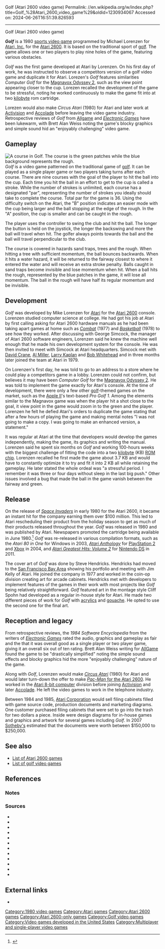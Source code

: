 Golf (Atari 2600 video game)
Permalink: //en.wikipedia.org/w/index.php?title=Golf_%28Atari_2600_video_game%29&oldid=1230934067
Accessed on: 2024-06-26T16:51:39.826593



------
Golf (Atari 2600 video game)
{{short description|1980 video game}}
{{infobox video game
|title = Golf
|image = Golf Atari 2600 video game cover.jpg
|caption = Cover art by Steve Hendricks
|developer = [[Atari, Inc.]]
|publisher = Atari, Inc.
|designer = 
|programmer = Michael Lorenzen
|released = 1980
|genre = [[Sports video game|Sports]]
|modes = 1-2 players alternating turns
|platforms = [[Atari 2600]]
|alt = 
}}

'''''Golf''''' is a 1980 [[sports video game]] programmed by Michael Lorenzen for [[Atari, Inc.]] for the [[Atari 2600]].{{efn|The system became known as the Atari 2600 only after the release of the [[Atari 5200]] in 1982.{{sfn|Montfort|2006}}}} It is based on the traditional sport of [[golf]]. The game allows one or two players to play nine holes of the game, featuring various obstacles.

''Golf'' was the first game developed at Atari by Lorenzen. On his first day of work, he was instructed to observe a competitors version of a golf video game and duplicate it for Atari. Lorezen's ''Golf'' features similarities ''Computer Golf'' for the [[Magnavox Odyssey 2]], such as the view point appearing closer to the cup. Lorezen recalled the development of the game to be stressful, noting he worked continuously to make the game fit into at two [[kilobyte]] rom cartridge.

Lorezen would also make ''Circus Atari'' (1980) for Atari and later work at [[Activision]] and [[Accolade (company)|Accolade]] before leaving the video game industry. Retrospective reviews of ''Golf'' from [[Allgame]] and ''[[Electronic Games]]'' have been lukewarm, with Brett Alan Weiss noting the game's blocky graphics and simple sound hid an "enjoyably challenging" video game.{{sfn|Weiss}}

==Gameplay==
{{further|Glossary of golf}}
[[File:Golf-Atari2600.png|left|thumb|A course in ''Golf''. The course is the green patches while the blue background represents the rough.{{sfn|Atari Corporation|1986|ref=manual}}]]
''Golf'' is a video game patterned on the traditional game of [[golf]]. It can be played as a single player game or two players taking turns after each course. There are nine courses with the goal of the player to hit the ball into the cup. Each time you hit the ball in an effort to get to the cup is called a stroke. While the number of strokes is unlimited, each course has a designated "par", representing the number of strokes you ideally should take to complete the course. Total par for the game is 36. Using the difficulty switch on the Atari, the "B" position indicates an easier mode with the cup being larger and the ball stopping at the edge of the rough. In the "A" position, the cup is smaller and can be caught in the rough.{{sfn|Atari Corporation|1986|ref=manual}}

The player uses the controller to swing the club and hit the ball. The longer the button is held on the joystick, the longer the backswing and more the ball will travel when hit. The golfer always points towards the ball and the ball will travel perpendicular to the club.{{sfn|Atari Corporation|1986|ref=manual}}

The course is covered in hazards sand traps, trees and the rough. When hitting a tree with sufficient momentum, the ball bounces backwards. When it hits a water hazard, it will be returned to the fairway closest to where it entered the water and will receive an extra stroke penalty. Balls caught in sand traps become invisible and lose momentum when hit. When a ball hits the rough, represented by the blue patches in the game, it will lose all momentum. The ball in the rough will have half its regular momentum and be invisible.{{sfn|Atari Corporation|1986|ref=manual}}

==Development==
''Golf'' was developed by Mike Lorenzen for [[Atari, Inc.|Atari]] for the [[Atari 2600]] console.{{sfn|Pembrey|2023|p=34}} Lorenzen studied computer science at college. He had got his job at Atari by first calling asking for Atari 2600 hardware manuals as he had been taking apart games at home such as ''[[Combat (video game)|Combat]]'' (1977) and ''[[Basketball (1978 video game)|Basketball]]'' (1978) to see how they worked.{{sfn|Pembrey|2023|p=34}} After discussing with George Simcock, the manager of Atari 2600 software engineers, Lorenzen said he knew the machine well enough that he made his own development system for the console. He was then invited to meet with Simcock at Atari headquarters.{{sfn|Pembrey|2023|p=35}} Simcock met with [[David Crane (programmer)|David Crane]], [[Alan Miller (game designer)|Al Miller]], [[Larry Kaplan]] and [[Bob Whitehead]] and in three months later joined the team at Atari in 1979.{{sfn|Pembrey|2023|pp=34-35}}

On Lorenzen's first day, he was told to go to an address to a store where he could play a competitors game in a lobby. Lorenzen could not confirm, but believes  it may have been ''Computer Golf'' for the [[Magnavox Odyssey 2]]. He was told to implement the game exactly for Atari's console. At the time of development, there were only a few other [[golf]]-themed games on the market, such as the [[Apple II]]'s text-based ''Pro Golf 1''.{{sfn|Pembrey|2023|p=34}} Among the elements similar to the Magnavox game was when the player hit a shot close to the goal, it view point in the game would zoom in to the green and the player. Lorenzen he felt he defied Atari's orders to duplicate the game stating that after a few hours of playing the game and making mental notes "I was not going to make a copy. I was going to make an enhanced version, a statement."{{sfn|Pembrey|2023|p=37}}

It was regular at Atari at the time that developers would develop the games independently, making the game, its graphics and writing the manual. Lorenzen said he spent six months on ''Golf'' and working 100-hours weeks with the biggest challenge of fitting the code into a two [[kilobyte]] (KB) [[Read-only memory|ROM chip]].{{sfn|Pembrey|2023|p=35}} Lorenzen recalled he first made the game about 3.7 KB and would have to constantly optimize it to try and fit it into 2 KB all while retaining the gameplay. He later stated the whole ordeal was "a stressful period. I remember it was three or four days without sleep in the last big push."{{sfn|Pembrey|2023|p=36}} Other issues involved a bug that made the ball in the game vanish between the fairway and green.{{sfn|Pembrey|2023|p=36}}

==Release==
On the release of ''[[Space Invaders (Atari 2600 video game)|Space Invaders]]'' in early 1980 for the Atari 2600, it became an instant hit for the company earning them over $100 million. This led to Atari rescheduling their product from the holiday season to get as much of their products released throughout the year.{{sfn|Fulton|2008}} ''Golf'' was released in 1980 and was published by Atari.{{sfn|Pembrey|2023|p=34}}{{sfn|Video|1980|p=47|ref=VideoAtariAdds}}{{sfn|Vrabel|2017}} Newspapers promoted the cartridge being available in June 1980.<ref>{{cite news|newspaper=Chicago Heights Star|date=June 15, 1980|title=Atari|quote=We are now taking orders for the new cartridges [...] 9 Hole Golf ... Circus...Night Driver...3D Tic Tac Toe}}</ref> ''Golf'' was re-released in various compilation formats, such as the ''Atari 80 in One'' for Windows in 2003, ''[[Atari Anthology]]'' for [[PlayStation 2]] and [[Xbox]] in 2004, and ''[[Atari Greatest Hits|Atari Greatest Hits: Volume 2]]'' for [[Nintendo DS]] in 2011.{{sfn|Harris|2004}}{{sfn|Atari SA|2011|ref=AGH2-press}}

The cover art of ''Golf'' was done by Steve Hendricks.{{sfn|Lapetino|2016|p=111}} Hendricks had moved to the [[San Francisco Bay Area]] showing his portfolio and meeting with Jim Kelly of Atari. He joined the company in 1977 and worked in the coin-op division creating art for arcade cabinets.{{sfn|Pembrey|2023|p=36}} Hendricks met with developers to implement features of the games in their work with most projects like ''Golf'' being relatively straightforward.{{sfn|Pembrey|2023|p=36}} ''Golf'' featured art in the montage style Cliff Spohn had developed as a regular in-house style for Atari.{{sfn|Pembrey|2023|p=36}} He made two different pieces of work for ''Golf'' with [[acrylic paint|acrylics]] and [[gouache]].{{sfn|Pembrey|2023|p=36}}{{sfn|Lapetino|2016|p=111}} He opted to use the second one for the final art.{{sfn|Pembrey|2023|p=36}}

==Reception and legacy==
{{Video game reviews
| Allgame = 3/5{{sfn|Weiss}}
| rev1 = ''[[Electronic Games]]''
| rev1Score = 6/10{{sfn|Kunkel|p=92}}
}}
From retrospective reviews, the ''1984 Software Encyclopedia'' from the writers of ''[[Electronic Games]]'' rated the audio, graphics and gameplay as fair and the that it was overall good as a single player or two player game, giving it an overall six out of ten rating.{{sfn|Kunkel|p=92}} Brett Alan Weiss writing for [[AllGame]] found the game to be "drastically simplified" noting the simple sound effects and blocky graphics hid the more "enjoyably challenging" nature of the game.{{sfn|Weiss}}

Along with ''Golf'', Lorenzen would make ''[[Circus (video game)|Circus Atari]]'' (1980) for Atari and would later turn-down the offer to make [[Pac-Man (Atari 2600 video game)|''Pac-Man'' for the Atari 2600]]. He worked in the [[Atari 8-bit computers|Atari 8-bit computer]] division before joining [[Activision]] and later [[Accolade (company)|Accolade]]. He left the video games to work in the telephone industry.{{sfn|Pembrey|2023|p=37}}

Between 1984 and 1985, [[Atari Corporation]]{{efn|Atari Corporation is a separate entity and should not be confused with [[Atari, Inc.]], [[Atari Interactive]] or [[Atari SA]].{{sfn|Andersen|2011}}}} would sell filing cabinets filled with game source code, production documents and marketing diagrams. One customer purchased filing cabinets that were set to go into the trash for two dollars a piece. Inside were design diagrams for in-house games and graphics and artwork for several games including ''Golf''. In 2007 [[Sotheby's]] estimated that the documents were worth between $150,000 to $250,000.{{sfn|Andersen|2011}}

==See also==
{{Portal|Video games}}
* [[List of Atari 2600 games]]
* [[List of golf video games]]

==References==
{{reflist}}

=== Notes ===
{{notelist}}

===Sources===
* {{cite book|title=Golf Game Program Instructions|publisher=[[Atari Corporation]]|year=1986|id=C019741-34/A Rev. 1|ref=manual}}
* {{cite press release|title=Atari Announces Atari Greatest Hits: Volume 2 Featuring Four-Player Multiplayer for the First Time|date=January 6, 2011|work=[[PR Newswire]]|url=https://www.prnewswire.com/news-releases/atari-announces-atari-greatest-hits-volume-2-featuring-four-player-multiplayer-for-the-first-time-113009104.html|publisher=[[Atari SA]]|access-date=February 16, 2024|ref=AGH2-press}}
* {{cite web|url=https://www.gamedeveloper.com/business/where-games-go-to-sleep-the-game-preservation-crisis-part-1|work=[[Game Developer (website)|Game Developer]]|title=Where Games Go to Sleep: The Game Preservation Crisis, Part 1|date=January 26, 2011|last=Andersen|first=John|archive-url=https://web.archive.org/web/20210828123816/https://www.gamedeveloper.com/business/where-games-go-to-sleep-the-game-preservation-crisis-part-1|archive-date=August 28, 2021|access-date=February 16, 2024}}
* {{cite web|url=https://www.gamedeveloper.com/business/atari-the-golden-years----a-history-1978-1981|work=Game Developer|title=Atari: The Golden Years -- A History, 1978-1981|last=Fulton|first=Steve|date=August 20, 2008|access-date=February 16, 2024|archive-url=https://web.archive.org/web/20220603091846/https://www.gamedeveloper.com/business/atari-the-golden-years----a-history-1978-1981|archive-date=June 3, 2022}}
* {{cite web|first=Craig|last=Harris|title=Atari Anthology|url=https://www.ign.com/articles/2004/11/30/atari-anthology|publisher=[[IGN]]|date=November 30, 2004|access-date=January 26, 2023|archive-url=https://web.archive.org/web/20230126195851/https://www.ign.com/articles/2004/11/30/atari-anthology|archive-date=January 26, 2023}}
* {{cite magazine|title=Programmables/Atari 2600|magazine=[[Electronic Games|1984 Software Encyclopedia]]|publisher=Reese Communications|issn=0736-8488|issue=2|editor-last=Kunkel|editor-first=Bill|editor1-link=Bill Kunkel (journalist)}}
* {{cite book|title=Art of Atari|last=Lapetino|first=Tim|publisher=[[Dynamite Entertainment]]|isbn=978-1-5241-0103-9|year=2016}}
* {{cite journal|url=https://gamestudies.org/0601/articles/montfort|title=Combat in Context|last=Montfort|first=Nick|volume=6|issue=1|date=December 2006|issn=1604-7982|access-date=April 28, 2023|journal=Game Studies|author-link=Nick Montfort}}
* {{cite magazine|magazine=[[Retro Gamer]]|title=The Making of Golf|last=Pembrey|first=Graham|issue=252|year=2023|issn=1742-3155|publisher=Future Publishing Limited}}
* {{cite web|url=https://www.golfdigest.com/story/37-years-later-atari-2600-golf-remains-the-finest-in-sports-video-game-simulation|work=[[Golf Digest]]|last=Vrabel|first=Jeff|date=June 21, 2017|access-date=February 16, 2024|title=37 Years Later, Atari 2600 'Golf' Remains the Finest in Sports Video Game Simulation}}
* {{cite magazine|magazine=[[Video (magazine)|Video]]|title=Atari Adds Six Video Games|date=May 1980|volume=4|issue=2|issn=0147-8907|ref=VideoAtariAdds}}
* {{cite web|url=http://www.allgame.com/game.php?id=8457|archive-url=https://web.archive.org/web/20141114111019/http://www.allgame.com/game.php?id=8457|title=Golf|last=Weiss|first=Brett Alan|access-date=February 16, 2024|archive-date=November 14, 2014|publisher=[[AllGame]]}}

==External links==
*{{atarimania|id=18199}}

[[Category:1980 video games]]
[[Category:Atari games]]
[[Category:Atari 2600 games]]
[[Category:Atari 2600-only games]]
[[Category:Golf video games]]
[[Category:Video games developed in the United States]]
[[Category:Multiplayer and single-player video games]]